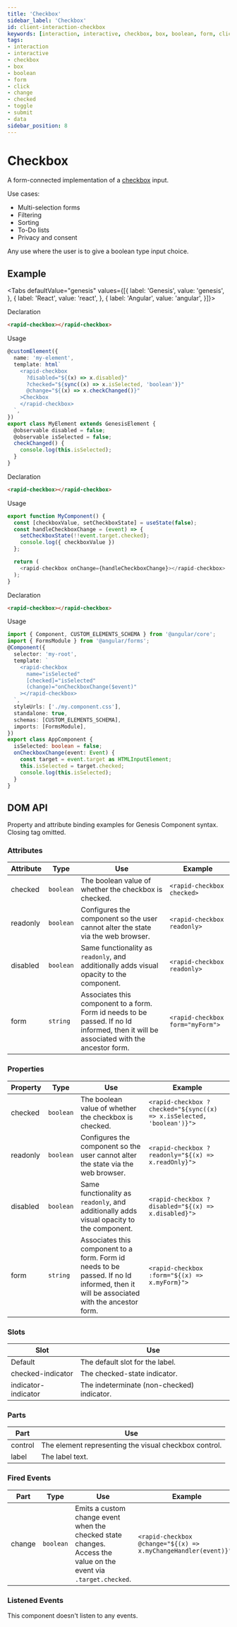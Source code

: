 ```yaml
---
title: 'Checkbox'
sidebar_label: 'Checkbox'
id: client-interaction-checkbox
keywords: [interaction, interactive, checkbox, box, boolean, form, click, change, checked, toggle, submit, data]
tags:
- interaction
- interactive
- checkbox
- box
- boolean
- form
- click
- change
- checked
- toggle
- submit
- data
sidebar_position: 8
---
```



# Checkbox

A form-connected implementation of a [checkbox](https://developer.mozilla.org/en-US/docs/Web/HTML/Element/input/checkbox) input.

Use cases:
* Multi-selection forms
* Filtering
* Sorting
* To-Do lists
* Privacy and consent

Any use where the user is to give a boolean type input choice.

## Example

<CheckboxDemo/>

<Tabs defaultValue="genesis" values={[{ label: 'Genesis', value: 'genesis', }, { label: 'React', value: 'react', }, { label: 'Angular', value: 'angular', }]}>

<TabItem value="genesis">

Declaration
```html
<rapid-checkbox></rapid-checkbox>
```

Usage
```typescript
@customElement({
  name: 'my-element',
  template: html`
    <rapid-checkbox
      ?disabled="${(x) => x.disabled}"
      ?checked="${sync((x) => x.isSelected, 'boolean')}"
      @change="${(x) => x.checkChanged()}"
    >Checkbox
    </rapid-checkbox>
  `,
})
export class MyElement extends GenesisElement {
  @observable disabled = false;
  @observable isSelected = false;
  checkChanged() {
    console.log(this.isSelected);
  }
}
```

</TabItem>
<TabItem value="react">

Declaration
```html
<rapid-checkbox></rapid-checkbox>
```
Usage
```typescript
export function MyComponent() {
  const [checkboxValue, setCheckboxState] = useState(false);
  const handleCheckboxChange = (event) => {
    setCheckboxState(!!event.target.checked);
    console.log({ checkboxValue })
  };

  return (
    <rapid-checkbox onChange={handleCheckboxChange}></rapid-checkbox>
  );
}
```
</TabItem>
<TabItem value="angular">

Declaration
```html
<rapid-checkbox></rapid-checkbox>
```

Usage
```typescript
import { Component, CUSTOM_ELEMENTS_SCHEMA } from '@angular/core';
import { FormsModule } from '@angular/forms';
@Component({
  selector: 'my-root',
  template: `
    <rapid-checkbox
      name="isSelected"
      [checked]="isSelected"
      (change)="onCheckboxChange($event)"
    ></rapid-checkbox>
  `,
  styleUrls: ['./my.component.css'],
  standalone: true,
  schemas: [CUSTOM_ELEMENTS_SCHEMA],
  imports: [FormsModule],
})
export class AppComponent {
  isSelected: boolean = false;
  onCheckboxChange(event: Event) {
    const target = event.target as HTMLInputElement;
    this.isSelected = target.checked;
    console.log(this.isSelected);
  }
}
```
</TabItem>
</Tabs>

## DOM API

Property and attribute binding examples for Genesis Component syntax. Closing tag omitted.

### Attributes

| Attribute | Type | Use | Example |
|---|---|---|---|
|checked|`boolean`|The boolean value of whether the checkbox is checked. |`<rapid-checkbox checked>`|
|readonly|`boolean`|Configures the component so the user cannot alter the state via the web browser.|`<rapid-checkbox readonly>`|
|disabled|`boolean`|Same functionality as `readonly`, and additionally adds visual opacity to the component.|`<rapid-checkbox readonly>`|
|form|`string`|Associates this component to a form. Form id needs to be passed. If no Id informed, then it will be associated with the ancestor form.|`<rapid-checkbox form="myForm">`|

### Properties

| Property | Type | Use | Example |
|---|---|---|---|
|checked|`boolean`|The boolean value of whether the checkbox is checked. |`<rapid-checkbox ?checked="${sync((x) => x.isSelected, 'boolean')}">`|
|readonly|`boolean`|Configures the component so the user cannot alter the state via the web browser.|`<rapid-checkbox ?readonly="${(x) => x.readOnly}">`|
|disabled|`boolean`|Same functionality as `readonly`, and additionally adds visual opacity to the component.|`<rapid-checkbox ?disabled="${(x) => x.disabled}">`|
|form|`string`|Associates this component to a form. Form id needs to be passed. If no Id informed, then it will be associated with the ancestor form.|`<rapid-checkbox :form="${(x) => x.myForm}">`|

### Slots

| Slot | Use |
|---|---|
| Default | The default slot for the label. |
| checked-indicator | The checked-state indicator. |
| indicator-indicator | The indeterminate (non-checked) indicator. |

### Parts

| Part | Use |
|---|---|
| control | The element representing the visual checkbox control.|
| label | The label text.|

### Fired Events

| Part | Type | Use | Example |
|---|---|---|---|
| change |`boolean`| Emits a custom change event when the checked state changes. Access the value on the event via `.target.checked`.|`<rapid-checkbox @change="${(x) => x.myChangeHandler(event)}">`|

### Listened Events

This component doesn't listen to any events.
